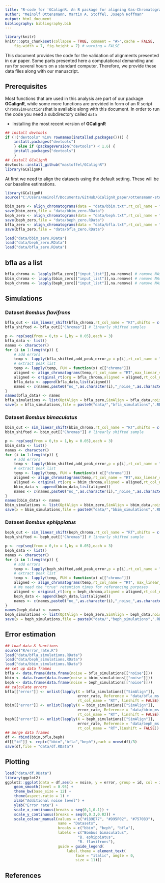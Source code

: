 ```yaml
---
title: "R-code for 'GCalignR. An R package for aligning Gas-Chromatography data'"
author: "Meinolf Ottensmann, Martin A. Stoffel, Joseph Hoffman"
output: html_document
bibliography: bibliography.bib
---
```


```r
library(knitr)
knitr::opts_chunk$set(collapse = TRUE, comment = "#>",cache = FALSE,
    fig.width = 7, fig.height = 7) # warning = FALSE
```

This document provides the code for the validation of alignments presented in our paper. Some parts presented here a computational demanding and run for several hours on a standard computer. Therefore, we provide these data files along with our manuscript.  

## Prerequisites
Most functions that are used in this analysis are part of our package **GCalignR**, while some more functions are provided in form of an R script `ChromaSimFunctions`that is available along with this document. In order to run the code you need a subdirectory called `data`

* Installing the most recent version of **GCalignR**
```r
## install devtools
if (!("devtools" %in% rownames(installed.packages()))) { 
    install.packages("devtools")
    } else if (packageVersion("devtools") < 1.6) {
    install.packages("devtools")
    }
## install GCalignR
devtools::install_github("mastoffel/GCalignR")
library(GCalignR)
```

At first we need to align the datasets using the default setting. These will be our baseline estimations.
```r
library(GCalignR)
source("C:/Users/meinolf/Documents/GitHub/GCalignR_paper/ottensmann-stoffel-hoffman/Supplementary-A/R/ChromaSimFunctions.R")
```
```r
bbim_zero <- align_chromatograms(data = "data/bbim.txt",rt_col_name = "RT")
save(bbim_zero,file = "data/bbim_zero.RData")
beph_zero <- align_chromatograms(data = "data/beph.txt",rt_col_name = "RT")
save(beph_zero,file = "data/beph_zero.RData")
bfla_zero <- align_chromatograms(data = "data/bfla.txt",rt_col_name = "RT")
save(bfla_zero,file = "data/bfla_zero.RData")
```
```r
load("data/bbim_zero.RData")
load("data/beph_zero.RData")
load("data/bfla_zero.RData")
```
## bfla as a list
```r
bfla_chroma <- lapply(bfla_zero[["input_list"]],na.remove) # remove NAs
bbim_chroma <- lapply(bbim_zero[["input_list"]],na.remove) # remove NAs
beph_chroma <- lapply(beph_zero[["input_list"]],na.remove) # remove NAs
```
## Simulations
### Dataset *Bombus flavifrons*
```r
bfla_out <- sim_linear_shift(bfla_chroma,rt_col_name = "RT",shifts = c(-0.03,0.03))
bfla_shifted <- bfla_out[["Chromas"]] # linearly shifted samples

p <- rep(seq(from = 0,to = 1,by = 0.05),each = 3)
bfla_data <- list()
names <- character()
for (i in 1:length(p)) { 
    # add errors
    temp <- lapply(bfla_shifted,add_peak_error,p = p[i],rt_col_name = "RT",conc_col_name = "Area",distr = c(-0.02,-0.01,0.01,0.02)) 
    # extract peak list
    temp <- lapply(temp, FUN = function(x) x[["chroma"]])
    aligned <- align_chromatograms(temp,rt_col_name = "RT",max_linear_shift = 0.05)     # We need the "true" retention times for referencing purposes
    aligned <- original_rt(org = bfla_chroma,aligned = aligned,rt_col_name = "RT")
    bfla_data <- append(bfla_data,list(aligned))
    names <- c(names,paste0("no_",as.character(i),"_noise_",as.character(p[i])))
}
names(bfla_data) <- names
bfla_simulations <- list(OptAlign = bfla_zero,SimAlign = bfla_data,noise = p) 
save(x = bfla_simulations,file = paste0("data/","bfla_simulations",".RData"))   
```

### Dataset *Bombus bimaculatus*
```r
bbim_out <- sim_linear_shift(bbim_chroma,rt_col_name = "RT",shifts = c(-0.03,0.03))
bbim_shifted <- bbim_out[["Chromas"]] # linearly shifted sample

p <- rep(seq(from = 0,to = 1,by = 0.05),each = 3)
bbim_data <- list()
names <- character()
for (i in 1:length(p)) { 
    # add errors
    temp <- lapply(bbim_shifted,add_peak_error,p = p[i],rt_col_name = "RT",conc_col_name = "Area",distr = c(-0.02,-0.01,0.01,0.02)) 
    # extract peak list
    temp <- lapply(temp, FUN = function(x) x[["chroma"]])
    aligned <- align_chromatograms(temp,rt_col_name = "RT",max_linear_shift = 0.05)     # We need the "true" retention times for referencing purposes
    aligned <- original_rt(org = bbim_chroma,aligned = aligned,rt_col_name = "RT")
    bbim_data <- append(bbim_data,list(aligned))
    names <- c(names,paste0("no_",as.character(i),"_noise_",as.character(p[i])))
}
names(bbim_data) <- names
bbim_simulations <- list(OptAlign = bbim_zero,SimAlign = bbim_data,noise = p) 
save(x = bbim_simulations,file = paste0("data/","bbim_simulations",".RData"))   
```
### Dataset *Bombus ephippiatus*
```r
beph_out <- sim_linear_shift(beph_chroma,rt_col_name = "RT",shifts = c(-0.03,0.03))
beph_shifted <- beph_out[["Chromas"]] # linearly shifted sample

p <- rep(seq(from = 0,to = 1,by = 0.05),each = 3)
beph_data <- list()
names <- character()
for (i in 1:length(p)) { 
    # add errors
    temp <- lapply(beph_shifted,add_peak_error,p = p[i],rt_col_name = "RT",conc_col_name = "Area",distr = c(-0.02,-0.01,0.01,0.02)) 
    # extract peak list
    temp <- lapply(temp, FUN = function(x) x[["chroma"]])
    aligned <- align_chromatograms(temp,rt_col_name = "RT", max_linear_shift = 0.05)    
    # We need the "true" retention times for referencing purposes
    aligned <- original_rt(org = beph_chroma,aligned = aligned,rt_col_name = "RT")
    beph_data <- append(beph_data,list(aligned))
    names <- c(names,paste0("no_",as.character(i),"_noise_",as.character(p[i])))
}
names(beph_data) <- names
beph_simulations <- list(OptAlign = beph_zero,SimAlign = beph_data,noise = p) 
save(x = beph_simulations,file = paste0("data/","beph_simulations",".RData"))   
```

## Error estimation
```r
## load data & functions
source("R/error_rate.R")
load("data/bfla_simulations.RData")
load("data/beph_simulations.RData")
load("data/bbim_simulations.RData")
## set up data frames
bfla <- data.frame(data.frame(noise = bfla_simulations[["noise"]]))
bbim <- data.frame(data.frame(noise = bbim_simulations[["noise"]]))
beph <- data.frame(data.frame(noise = beph_simulations[["noise"]]))
## calculate errors
bfla[["error"]] <- unlist(lapply(X = bfla_simulations[["SimAlign"]],
                                 error_rate, Reference = "data/bfla_ms.txt",
                                 rt_col_name = "RT", linshift = FALSE))
bbim[["error"]] <- unlist(lapply(X = bbim_simulations[["SimAlign"]],
                                 error_rate, Reference = "data/bbim_ms.txt",
                                 rt_col_name = "RT", linshift = FALSE))
beph[["error"]] <- unlist(lapply(X = beph_simulations[["SimAlign"]],
                                 error_rate, Reference = "data/beph_ms.txt",
                                 rt_col_name = "RT",linshift = FALSE))
## merge data frames
df <- rbind(bbim,bfla,beph)
df[["id"]] <- rep(c("bbim","bfla","beph"),each = nrow(df)/3)
save(df,file = "data/df.RData")
```
## Plotting
```r
load("data/df.RData")
library(ggplot2)
ggplot2::ggplot(data = df,aes(x = noise, y = error, group = id, col = id))+ 
    geom_smooth(level = 0.95) + 
    theme_bw(base_size = 12) + 
    theme(aspect.ratio = 1) +
    xlab("Additional noise level") +
    ylab("Error rate") +
    scale_x_continuous(breaks = seq(0,1,0.1)) +
    scale_y_continuous(breaks = seq(0,0.3,0.02)) +
    scale_colour_manual(values = c("#1B9E77", "#D95F02", "#7570B3"),
                        name = "Datasets",
                        breaks = c("bbim", "beph", "bfla"),
                        labels = c("Bombus bimaculatus",
                                 "B. ephippiatus",
                                 "B. flavifrons"),
                        guide = guide_legend(
                            label.theme = element_text(
                                face = "italic", angle = 0,
                                size = 11)))
```

## References 
